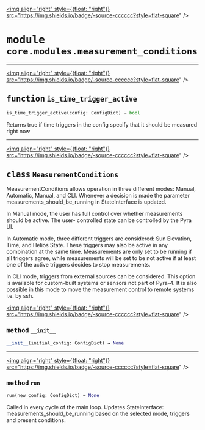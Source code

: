 <!-- markdownlint-disable -->

<a href="https://github.com/tum-esm/pyr/tree/main/packages/packages/core/modules/measurement_conditions.py#L0"><img align="right" style={{float: "right"}} src="https://img.shields.io/badge/-source-cccccc?style=flat-square" /></a>

# <kbd>module</kbd> `core.modules.measurement_conditions`





---

<a href="https://github.com/tum-esm/pyr/tree/main/packages/packages/core/modules/measurement_conditions.py#L7"><img align="right" style={{float: "right"}} src="https://img.shields.io/badge/-source-cccccc?style=flat-square" /></a>

## <kbd>function</kbd> `is_time_trigger_active`

```python
is_time_trigger_active(config: ConfigDict) → bool
```

Returns true if time triggers in the config specify that it should be measured right now 


---

<a href="https://github.com/tum-esm/pyr/tree/main/packages/packages/core/modules/measurement_conditions.py#L19"><img align="right" style={{float: "right"}} src="https://img.shields.io/badge/-source-cccccc?style=flat-square" /></a>

## <kbd>class</kbd> `MeasurementConditions`
MeasurementConditions allows operation in three different modes: Manual, Automatic, Manual, and CLI. Whenever a decision is made the parameter measurements_should_be_running in StateInterface is updated. 

In Manual mode, the user has full control over whether measurements should be active. The user- controlled state can be controlled by the Pyra UI. 

In Automatic mode, three different triggers are considered: Sun Elevation, Time, and Helios State. These triggers may also be active in any combination at the same time. Measurements are only set to be running if all triggers agree, while measurements will be set to be not active if at least one of the active triggers decides to stop measurements. 

In CLI mode, triggers from external sources can be considered. This option is available for custom-built systems or sensors not part of Pyra-4. It is also possible in this mode to move the measurement control to remote systems i.e. by ssh. 

<a href="https://github.com/tum-esm/pyr/tree/main/packages/packages/core/modules/measurement_conditions.py#L36"><img align="right" style={{float: "right"}} src="https://img.shields.io/badge/-source-cccccc?style=flat-square" /></a>

### <kbd>method</kbd> `__init__`

```python
__init__(initial_config: ConfigDict) → None
```








---

<a href="https://github.com/tum-esm/pyr/tree/main/packages/packages/core/modules/measurement_conditions.py#L39"><img align="right" style={{float: "right"}} src="https://img.shields.io/badge/-source-cccccc?style=flat-square" /></a>

### <kbd>method</kbd> `run`

```python
run(new_config: ConfigDict) → None
```

Called in every cycle of the main loop. Updates StateInterface: measurements_should_be_running based on the selected mode, triggers and present conditions. 


